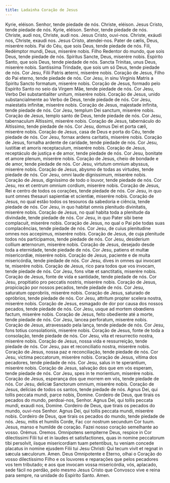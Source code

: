 ```yaml
---
title: Ladainha Coração de Jesus
---
```


<div class="side-by-side not-content">
  <span>Kyrie, eléison.</span>
  <span>Senhor, tende piedade de nós.</span>
  <span>Christe, eléison.</span>
  <span>Jesus Cristo, tende piedade de nós.</span>
  <span>Kyrie, eléison.</span>
  <span>Senhor, tende piedade de nós.</span>
  <span>Christe, audi nos, Christe, audi nos.</span>
  <span>Jesus Cristo, ouvi-nos.</span>
  <span>Christe, exáudi nos, Christe, exaudi nos.</span>
  <span>Jesus Cristo, atendei-nos.</span>
  <span>Pater de cælis, Deus, miserére nobis.</span>
  <span>
    Pai do Céu, que sois Deus, tende piedade de nós.
  </span>
  <span>Fili, Redémptor mundi, Deus, miserére nobis.</span>
  <span>
    Filho Redentor do mundo, que sois Deus, tende piedade de nós.
  </span>
  <span>Spíritus Sancte, Deus, miserére nobis.</span>
  <span>
    Espírito Santo, que sois Deus, tende piedade de nós.
  </span>
  <span>Sancta Trínitas, unus Deus, miserére nobis.</span>
  <span>
    Santíssima Trindade, que sois um só Deus, tende piedade de nós.
  </span>
  <span>
    Cor Jesu, Filii Patris æterni, miserére nobis.
  </span>
  <span>
    Coração de Jesus, Filho do Pai eterno, tende piedade de nós.
  </span>
  <span>
    Cor Jesu, in sinu Virginis Matris a Spiritu Sancto formatum, miserére nobis.
  </span>
  <span>
    Coração de Jesus, formado pelo Espírito Santo no seio da Virgem Mãe, tende
    piedade de nós.
  </span>
  <span>
    Cor Jesu, Verbo Dei substantialiter unitum, miserére nobis.
  </span>
  <span>
    Coração de Jesus, unido substancialmente ao Verbo de Deus, tende piedade de
    nós.
  </span>
  <span>
    Cor Jesu, maiestatis infinitæ, miserére nobis.
  </span>
  <span>
    Coração de Jesus, majestade infinita, tende piedade de nós.
  </span>
  <span>
    Cor Jesu, templum Dei sanctum, miserére nobis.
  </span>
  <span>
    Coração de Jesus, templo santo de Deus, tende piedade de nós.
  </span>
  <span>
    Cor Jesu, tabernaculum Altissimi, miserére nobis.
  </span>
  <span>
    Coração de Jesus, tabernáculo do Altíssimo, tende piedade de nós.
  </span>
  <span>
    Cor Jesu, domus Dei et porta cæli, miserére nobis.
  </span>
  <span>
    Coração de Jesus, casa de Deus e porta do Céu, tende piedade de nós.
  </span>
  <span>
    Cor Jesu, fornax ardens caritatis, miserére nobis.
  </span>
  <span>
    Coração de Jesus, fornalha ardente de caridade, tende piedade de nós.
  </span>
  <span>
    Cor Jesu, iustitiæ et amoris receptaculum, miserére nobis.
  </span>
  <span>
    Coração de Jesus, receptáculo de justiça e de amor, tende piedade de nós.
  </span>
  <span>
    Cor Jesu, bonitate et amore plenum, miserére nobis.
  </span>
  <span>
    Coração de Jesus, cheio de bondade e de amor, tende piedade de nós.
  </span>
  <span>
    Cor Jesu, virtutum omnium abyssus, miserére nobis.
  </span>
  <span>
    Coração de Jesus, abysmo de todas as virtudes, tende piedade de nós.
  </span>
  <span>
    Cor Jesu, omni laude dignissimum, miserére nobis.
  </span>
  <span>
    Coração de Jesus, digníssimo de todo o louvor, tende piedade de nós.
  </span>
  <span>
    Cor Jesu, rex et centrum omnium cordium, miserére nobis.
  </span>
  <span>
    Coração de Jesus, Rei e centro de todos os corações, tende piedade de nós.
  </span>
  <span>
    Cor Jesu, in quo sunt omnes thesauri sapientiæ et scientiæ, miserére nobis.
  </span>
  <span>
    Coração de Jesus, no qual estão todos os tesouros da sabedoria e ciência,
    tende piedade de nós.
  </span>
  <span>
    Cor Jesu, in quo habitat omnis plenitudo divinitatis, miserére nobis.
  </span>
  <span>
    Coração de Jesus, no qual habita toda a plenitude da divindade, tende
    piedade de nós.
  </span>
  <span>
    Cor Jesu, in quo Pater sibi bene complacuit, miserére nobis.
  </span>
  <span>
    Coração de Jesus, no qual o Pai põe todas suas complacências, tende piedade
    de nós.
  </span>
  <span>
    Cor Jesu, de cuius plenitudine omnes nos accepimus, miserére nobis.
  </span>
  <span>
    Coração de Jesus, de cuja plenitude todos nós participamos, tende piedade de
    nós.
  </span>
  <span>
    Cor Jesu, desiderium collium æternorum, miserére nobis.
  </span>
  <span>
    Coração de Jesus, desejado desde toda a eternidade, tende piedade de nós.
  </span>
  <span>
    Cor Jesu, patiens et multæ misericordiæ, miserére nobis.
  </span>
  <span>
    Coração de Jesus, paciente e de muita misericórdia, tende piedade de nós.
  </span>
  <span>
    Cor Jesu, dives in omnes qui invocant te, miserére nobis.
  </span>
  <span>
    Coração de Jesus, rico para todos que vos invocam, tende piedade de nós.
  </span>
  <span>
    Cor Jesu, fons vitæ et sanctitatis, miserére nobis.
  </span>
  <span>
    Coração de Jesus, fonte de vida e santidade, tende piedade de nós.
  </span>
  <span>
    Cor Jesu, propitiatio pro peccatis nostris, miserére nobis.
  </span>
  <span>
    Coração de Jesus, propiciação por nossos pecados, tende piedade de nós.
  </span>
  <span>
    Cor Jesu, saturatum opprobriis, miserére nobis.
  </span>
  <span>
    Coração de Jesus, saturado de opróbrios, tende piedade de nós.
  </span>
  <span>
    Cor Jesu, attritum propter scelera nostra, miserére nobis.
  </span>
  <span>
    Coração de Jesus, esmagado de dor por causa dos nossos pecados, tende
    piedade de nós.
  </span>
  <span>
    Cor Jesu, usque ad mortem obœdiens factum, miserére nobis.
  </span>
  <span>
    Coração de Jesus, feito obediente até a morte, tende piedade de nós.
  </span>
  <span>Cor Jesu, lancea perforatum, miserére nobis.</span>
  <span>
    Coração de Jesus, atravessado pela lança, tende piedade de nós.
  </span>
  <span>
    Cor Jesu, fons totius consolationis, miserére nobis.
  </span>
  <span>
    Coração de Jesus, fonte de toda a consolação, tende piedade de nós.
  </span>
  <span>
    Cor Jesu, vita et resurrectio nostra, miserére nobis.
  </span>
  <span>
    Coração de Jesus, nossa vida e ressurreição, tende piedade de nós.
  </span>
  <span>
    Cor Jesu, pax et reconciliatio nostra, miserére nobis.
  </span>
  <span>
    Coração de Jesus, nossa paz e reconciliação, tende piedade de nós.
  </span>
  <span>
    Cor Jesu, victima peccatorum, miserére nobis.
  </span>
  <span>
    Coração de Jesus, vítima dos pecadores, tende piedade de nós.
  </span>
  <span>
    Cor Jesu, salus in te sperantium, miserére nobis.
  </span>
  <span>
    Coração de Jesus, salvação dos que em vós esperam, tende piedade de nós.
  </span>
  <span>
    Cor Jesu, spes in te morientium, miserére nobis.
  </span>
  <span>
    Coração de Jesus, esperança dos que morrem em vós, tende piedade de nós.
  </span>
  <span>
    Cor Jesu, deliciæ Sanctorum omnium, miserére nobis.
  </span>
  <span>
    Coração de Jesus, delícias de todos os santos, tende piedade de nós.
  </span>
  <span>
    Agnus Dei, qui tollis peccata mundi, parce nobis, Domine.
  </span>
  <span>
    Cordeiro de Deus, que tirais os pecados do mundo, perdoai-nos, Senhor.
  </span>
  <span>
    Agnus Dei, qui tollis peccata mundi, exaudi nos, Domine.
  </span>
  <span>
    Cordeiro de Deus, que tirais os pecados do mundo, ouvi-nos Senhor.
  </span>
  <span>
    Agnus Dei, qui tollis peccata mundi, miserére nobis.
  </span>
  <span>
    Cordeiro de Deus, que tirais os pecados do mundo, tende piedade de nós.
  </span>
  <span>
    Jesu, mitis et humilis Corde, Fac cor nostrum secundum Cor tuum.
  </span>
  <span>
    Jesus, manso e humilde de coração. Fazei nosso coração semelhante ao vosso.
  </span>
  <span class="text-red-500 text-center">Orémus.</span>
  <span class="text-red-500 text-center">Oremos.</span>
  <span>
    Omnipotens sempiterne Deus, respice in Cor dilectissimi Filii tui et in
    laudes et satisfactiones, quas in nomine peccatorum tibi persolvit, iisque
    misericordiam tuam petentibus, tu veniam concede placatus in nomine ejusdem
    Filii tui Jesu Christi: Qui tecum vivit et regnat in sæcula sæculorum. Amen.
  </span>
  <span>
    Deus Omnipotente e Eterno, olhai o Coração do vosso dilectíssimo Filho e os
    louvores e reparações que pelos pecadores vos tem tributado; e aos que
    invocam vossa misericórdia, vós, aplacado, sede fácil no perdão, pelo mesmo
    Jesus Cristo que Convosco vive e reina para sempre, na unidade do Espírito
    Santo. Amen.
  </span>
</div>
